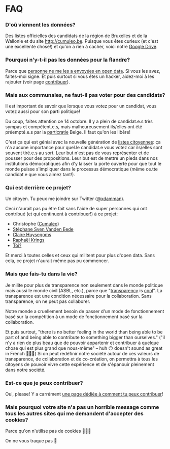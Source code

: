 
FAQ
===

### D'où viennent les données?

Des listes officielles des candidats de la région de Bruxelles et de la Wallonie et du site <http://cumuleo.be>.
Puisque vous êtes curieux (et c'est une excellente chose!) et qu'on a rien à cacher, voici notre [Google Drive](https://drive.google.com/drive/folders/1dvpTSoNuWhlqGkSSwAdSI_Hw4rAjqxff?usp=sharing).

### Pourquoi n'y-t-il pas les données pour la flandre?
Parce que [personne ne me les a envoyées en open data](https://twitter.com/xdamman/status/1044871085945221120). Si vous les avez, faites-moi signe.
Et puis surtout si vous êtes un hacker, aidez-moi à les rajouter (voir page [contribuer](/contribuer)).

### Mais aux communales, ne faut-il pas voter pour des candidats?

Il est important de savoir que lorsque vous votez pour un candidat, vous votez aussi pour son parti politique!

Du coup, faites attention ce 14 octobre. Il y a plein de candidat.e.s très sympas et compétent.e.s, mais malheureusement ils/elles ont été préempté.e.s par la <a href="https://fr.wikipedia.org/wiki/Particratie">particratie</a> Belge. Il faut qu'on les libère!

C'est ça qui est génial avec la nouvelle génération de [listes citoyennes](https://listescitoyennes.be): ça n'a aucune importance pour quel.le candidat.e vous votez car ils/elles sont souvent tiré.e.s au sort. 
Leur but n'est pas de vous représenter et de pousser pour des propositions. Leur but est de mettre un pieds dans nos institutions démocratiques afin d'y laisser la porte ouverte pour que tout le monde puisse s'impliquer dans le processus démocratique (même ce.tte candidat.e que vous aimez tant!).

### Qui est derrière ce projet?

Un citoyen. Tu peux me joindre sur Twitter ([@xdamman](https://twitter.com/xdamman)).

Ceci n'aurait pas pu être fait sans l'aide de super personnes qui ont contribué (et qui continuent à contribuer!) à ce projet:
- Christophe ([Cumuleo](https://cumuleo.be))
- [Stéphane Sven Vanden Eede](https://www.linkedin.com/in/stéphane-vanden-eede-3235407/) 
- [Claire Huysegoms](https://twitter.com/clairehuys)
- [Raphaël Krings](https://www.linkedin.com/in/raphaelkrings)
- [Toi?](/contribuer)

Et merci à toutes celles et ceux qui militent pour plus d'open data. Sans cela, ce projet n'aurait même pas pu commencer. 

### Mais que fais-tu dans la vie?

Je milite pour plus de transparence non seulement dans le monde politique mais aussi le monde civil (ASBL, etc.), parce que "[transparency](https://www.flickr.com/photos/xdamman/30791139600/) is [cool](https://www.flickr.com/photos/xdamman/30791140710/)".
La transparence est une condition nécessaire pour la collaboration. Sans transparence, on ne peut pas collaborer.

Notre monde a cruellement besoin de passer d'un mode de fonctionnement basé sur la compétition à un mode de fonctionnement basé sur la collaboration.

Et puis surtout, "there is no better feeling in the world than being able to be part of and being able to contribute to something bigger than ourselves." ("il n'y a rien de plus beau que de pouvoir appartenir et contribuer à quelque chose qui est plus grand que nous-même" – huh 😑 doesn't sound as great in French 🤷🏻‍♂️)
Si on peut redéfinir notre société autour de ces valeurs de transparence, de collaboration et de co-création, on permettra à tous les citoyens de pouvoir vivre cette expérience et de s'épanouir pleinement dans notre société.

### Est-ce que je peux contribuer?

Oui, please! Y a carrément [une page dédiée à comment tu peux contribuer](/contribuer)!

### Mais pourquoi votre site n'a pas un horrible message comme tous les autres sites qui me demandent d'accepter des cookies?

Parce qu'on n'utilise pas de cookies 🤷🏻‍♂️

On ne vous traque pas 👀

<Footer />